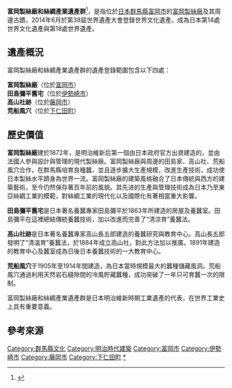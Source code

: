 {{expand|time=2015-03-26T12:23:17+00:00}}
{{refimprove|time=2015-03-26T12:23:17+00:00}}
{{世界文化遗产概要表
| zh_name = 富岡製絲廠和絲綢產業遺產群
| en_name = Tomioka Silk Mill and Related Sites
| fr_name = Filature de soie de Tomioka et sites associés
|country = {{JPN}}
| Region = 亚洲和太平洋地区
|image=[[File:富岡製糸場・繰糸場.jpg|350px]]
| criterion_c =（ii，ⅳ）
| rg_year = 2014
| ex_rg_year =
| remarks =
| org_url = http://whc.unesco.org/en/list/1449/
| map_img =
| map_img_width =
}}

'''富岡製絲廠和絲綢產業遺產群'''<ref>{{Cite web |url=http://worldheritage.pref.gunma.jp/zhtw/ |title=富岡製絲廠和絲綢產業遺產群 |access-date=2015-03-26 |archive-date=2020-10-26 |archive-url=https://web.archive.org/web/20201026184412/https://worldheritage.pref.gunma.jp/zhTw/ |dead-url=yes }}</ref>，是指位於[[日本|日本]][[群馬縣|群馬縣]][[富岡市|富岡市]]的[[富岡製絲廠|富岡製絲廠]]及其周邊古蹟，2014年6月於第38屆世界遺產大會登錄世界文化遺產，成為日本第14處世界文化遺產與第18處世界遺產。

== 遺產概況 ==
富岡製絲廠和絲綢產業遺產群的遺產登錄範圍包含以下四處：

'''富岡製絲廠'''（位於[[富岡市|富岡市]]）<br />
'''田島彌平舊宅'''（位於[[伊勢崎市|伊勢崎市]]）<br />
'''高山社跡'''（位於[[藤岡市|藤岡市]]）<br />
'''荒船風穴'''（位於[[下仁田町|下仁田町]]）<br />

== 歷史價值 ==
'''富岡製絲廠'''建於1872年，是明治維新后第一個由日本政府官方出資建造的，並由法國人參與設計與管理的現代製絲廠。富岡製絲廠與周邊的田島家、高山社、荒船風穴合作，在群馬縣培育良種蠶、並且逐步擴大生產規模，改進生產技術，成功使日本製絲水平躋身為世界一流。富岡製絲廠的建築風格融合了日本傳統與西方的建築藝術，至今仍然保存著百年前的風貌。其先进的生產與管理技術成為日本乃至東亞絲綢工業的模範，對絲綢工業的現代化以及國際化有著相當重大影響。

'''田島彌平舊宅'''是日本著名養蠶專家田島彌平於1863年所建造的房屋及養蠶室。田島彌平在這裡總結傳統養蠶技術，加以改進而完善了“清涼育”養蠶法。

'''高山社跡'''是日本著名養蠶專家高山長五郎建造的養蠶研究與教育中心。高山長五郎發明了“清溫育”養蠶法，於1884年成立高山社，對此方法加以推廣。1891年建造的教育中心及蠶室成為日後日本養蠶技術的一大教育中心。

'''荒船風穴'''于1905年至1914年間建造，為日本當時規模最大的蠶種儲藏風洞。荒船風穴通過利用天然岩石縫隙間的冷風貯藏蠶種，成功突破了一年只可育蠶一次的限制。

富岡製絲廠和絲綢產業遺產群是日本明治維新時期工業遺產的代表，在世界工業史上具有重要意義。

==參考來源==
{{reflist}}

{{Commons category|Tomioka Silk Mill}}
{{日本的世界遺產}}

{{DEFAULTSORT:Tomioka Seishijo to Kinusangyo Isangun}}
[[Category:群馬縣文化|Category:群馬縣文化]]
[[Category:明治時代建築|Category:明治時代建築]]
[[Category:富岡市|Category:富岡市]]
[[Category:伊勢崎市|Category:伊勢崎市]]
[[Category:藤岡市|Category:藤岡市]]
[[Category:下仁田町|Category:下仁田町]]
[[Category:日本世界遗产|*]]